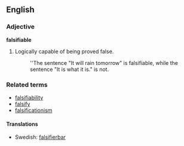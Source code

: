 ==English==

===Adjective===
'''falsifiable'''

# Logically capable of being proved false.
#: ''The sentence "It will rain tomorrow" is falsifiable, while the sentence "It is what it is." is not.

===Related terms===
*[[falsifiability]]
*[[falsify]]
*[[falsificationism]]

====Translations====
*Swedish: [[falsifierbar]]
